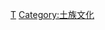 {{Catnav|頁面分類|历史|歷史學|系譜學|姓氏|依文化分類姓氏}}
{{Catnav|頁面分類|人文學科|歷史學|系譜學|姓氏|依文化分類姓氏}}
{{Catnav|頁面分類|人类学|文化人类学|家世與傳承|系譜學|姓氏|依文化分類姓氏}}

{{catmore}}

{{catAZ}}

[[Category:各文化姓氏|T]]
[[Category:土族文化|Category:土族文化]]